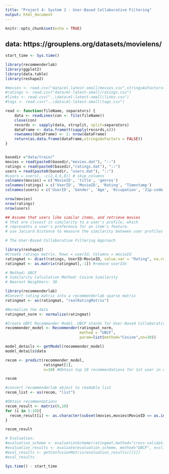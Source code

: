 ```yaml
---
title: "Project 4: System 2 - User-Based Collaborative Filtering"
output: html_document
---
```


```r
knitr::opts_chunk$set(echo = TRUE)
```


## data: https://grouplens.org/datasets/movielens/

```r
start_time <- Sys.time()

library(recommenderlab)
library(ggplot2)
library(data.table)
library(reshape2)
```

```r
#movies <- read.csv("data/ml-latest-small/movies.csv",stringsAsFactors=FALSE)
#ratings <- read.csv("data/ml-latest-small/ratings.csv")
#links <- read.csv("..\data\ml-latest-small\links.csv")
#tags <- read.csv("..\data\ml-latest-small\tags.csv")


```


```r
read <- function(fileName, separators) {
    data <- readLines(con <- file(fileName))
    close(con)
    records <- sapply(data, strsplit, split=separators)
    dataFrame <- data.frame(t(sapply(records,c)))
    rownames(dataFrame) <- 1: nrow(dataFrame)
    return(as.data.frame(dataFrame,stringsAsFactors = FALSE))
}


basedir ="data/train/"
movies = read(paste0(basedir,"movies.dat"), "::")
ratings = read(paste0(basedir,"ratings.dat"), "::")
users = read(paste0(basedir, "users.dat"), "::")
#users = users[, -c(2,4,6,8)] # skip columns
colnames(movies) = c('MovieID', 'title', 'genres')
colnames(ratings) = c('UserID', 'MovieID', 'Rating', 'Timestamp')
colnames(users) = c('UserID', 'Gender', 'Age', 'Occupation', 'Zip-code')

```


```r
nrow(movies)
nrow(ratings)
nrow(users)

```


```r
## Assume that users like similar items, and retrieve movies 
# that are closest in similarity to a user's profile, which 
# represents a user's preference for an item's feature.
# use Jaccard Distance to measure the similarity between user profiles

# The User-Based Collaborative Filtering Approach

library(reshape2)
#Create ratings matrix. Rows = userId, Columns = movieId
ratingmat <- dcast(ratings, UserID~MovieID, value.var = "Rating", na.rm=FALSE)
ratingmat <- as.matrix(ratingmat[,-1]) #remove userIds

# Method: UBCF
# Similarity Calculation Method: Cosine Similarity
# Nearest Neighbors: 30

library(recommenderlab)
#Convert rating matrix into a recommenderlab sparse matrix
ratingmat <- as(ratingmat, "realRatingMatrix")

#Normalize the data
ratingmat_norm <- normalize(ratingmat)

#Create UBFC Recommender Model. UBCF stands for User-Based Collaborative Filtering
recommender_model <- Recommender(ratingmat_norm, 
                                 method = "UBCF", 
                                 param=list(method="Cosine",nn=30))

model_details <- getModel(recommender_model)
model_details$data

recom <- predict(recommender_model, 
                 ratingmat[1], 
                 n=10) #Obtain top 10 recommendations for 1st user in dataset

recom

#convert recommenderlab object to readable list
recom_list <- as(recom, "list")

#Obtain recommendations
recom_result <- matrix(0,10)
for (i in 1:10){
  recom_result[i] <- as.character(subset(movies,movies$MovieID == as.integer(recom_list[[1]][i]))$title)
}

recom_result

```


```r
# Evaluation:
#evaluation_scheme <- evaluationScheme(ratingmat,method="cross-validation",k=5, given=3, goodRating=5) #k=5 meaning a 5-fold cross validation. given=3 meaning a Given-3 protocol
#evaluation_results <- evaluate(evaluation_scheme, method="UBCF", n=c(1,3,5,10,15,20))
#eval_results <- getConfusionMatrix(evaluation_results)[[1]]
#eval_results

```







```r
Sys.time() - start_time
```

